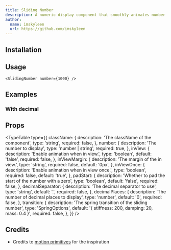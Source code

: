 ```yaml
---
title: Sliding Number
description: A numeric display component that smoothly animates number changes with a sliding transition effect.
author:
  name: imskyleen
  url: https://github.com/imskyleen
---
```


<ComponentPreview name="sliding-number-demo" />

## Installation

<ComponentInstallation name="sliding-number" />

## Usage

```tsx
<SlidingNumber number={1000} />
```

## Examples

### With decimal

<ComponentPreview name="sliding-number-decimal-demo" />

## Props

<TypeTable
  type={{
    className: {
      description: 'The className of the component',
      type: 'string',
      required: false,
    },
    number: {
      description: 'The number to display',
      type: 'number | string',
      required: true,
    },
    inView: {
      description: 'Enable animation when in view.',
      type: 'boolean',
      default: 'false',
      required: false,
    },
    inViewMargin: {
      description: 'The margin of the in view.',
      type: 'string',
      required: false,
      default: '0px',
    },
    inViewOnce: {
      description: 'Enable animation when in view once.',
      type: 'boolean',
      required: false,
      default: 'true',
    },
    padStart: {
      description: 'Whether to pad the start of the number with a zero',
      type: 'boolean',
      default: 'false',
      required: false,
    },
    decimalSeparator: {
      description: 'The decimal separator to use',
      type: 'string',
      default: '.',
      required: false,
    },
    decimalPlaces: {
      description: 'The number of decimal places to display',
      type: 'number',
      default: '0',
      required: false,
    },
    transition: {
      description: 'The spring transition of the sliding number',
      type: 'SpringOptions',
      default: '{ stiffness: 200, damping: 20, mass: 0.4 }',
      required: false,
    },
  }}
/>

## Credits

- Credits to [motion primitives](https://motion-primitives.com/docs/sliding-number) for the inspiration
